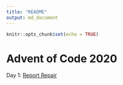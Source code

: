 ```yaml
---
title: "README"
output: md_document
---
```


```r
knitr::opts_chunk$set(echo = TRUE)
```

# Advent of Code 2020

Day 1: [Report Repair](day1.md)



